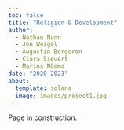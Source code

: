 ```yaml
---
toc: false
title: "Religion & Development"
author: 
  - Nathan Nunn
  - Jon Weigel
  - Augustin Bergeron
  - Clara Sievert
  - Marina NGoma
date: "2020-2023"
about:
  template: solana
  image: images/project1.jpg
---
```


Page in construction.

